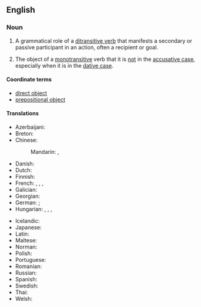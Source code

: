 ==English==
{{wikipedia}}

===Noun===
{{en-noun}}
{{examples|examples=He gave '''the bank''' the money.<br>He recommended '''me''' a good lawyer.}}

# {{lb|en|grammar}} A grammatical role of a [[ditransitive verb]] that manifests a secondary or passive participant in an action, often a recipient or goal.
# {{lb|en|grammar|in languages with case distinctions also}} The object of a [[monotransitive]] verb that it is <u>not</u> in the [[accusative case]], especially when it is in the [[dative case]].

====Coordinate terms====
* [[direct object]]
* [[prepositional object]]

====Translations====
{{trans-top|grammatical term}}
* Azerbaijani: {{t|az|vasitəli tamamlıq}}
* Breton: {{t|br|renadenn dieeun|f}}
* Chinese:
*: Mandarin: {{t+|cmn|間接賓語}}, {{t+|cmn|间接宾语|tr=jiànjiē bīnyǔ}}
* Danish: {{t|da|hensynsled|n}}
* Dutch: {{t+|nl|meewerkend voorwerp|n}}
* Finnish: {{t|fi|epäsuora objekti}}
* French: {{t+|fr|complément d'objet indirect|m}}, {{t+|fr|COI|m}}, {{t+|fr|objet indirect}}, {{t+|fr|complément d'objet second}}
* Galician: {{t|gl|obxecto indirecto|m}}
* Georgian: {{t|ka|ირიბი ობიექტი}}
* German: {{t+|de|indirektes Objekt|n}}; {{t+|de|Dativobjekt}}
* Hungarian: {{t+|hu|részeshatározó}}, {{t|hu|részestárgy}}, {{t|hu|indirekt tárgy}}, {{t|hu|közvetett tárgy}}
{{trans-mid}}
* Icelandic: {{t|is|óbeint andlag|n}}
* Japanese: {{t|ja|間接目的語|tr=かくせつもくてきご, kansetsu mokutekigo|sc=Jpan}}
* Latin: {{t|la|res obliqua|f}}
* Maltese: {{t|mt|oġġett indirett|m}}
* Norman: {{t|nrf|objet îndirect|m}}
* Polish: {{t|pl|dopełnienie dalsze|n}}
* Portuguese: {{t+|pt|objeto indireto|m}}
* Romanian: {{t+|ro|obiect indirect|n}}
* Russian: {{t|ru|ко́свенное дополне́ние|n}}
* Spanish: {{t|es|complemento indirecto|m}}
* Swedish: {{t+|sv|dativobjekt|n}}
* Thai: {{t|th|กรรมรอง}}
* Welsh: {{t|cy|gwrthrych anuniongyrchol|m}}
{{trans-bottom}}
